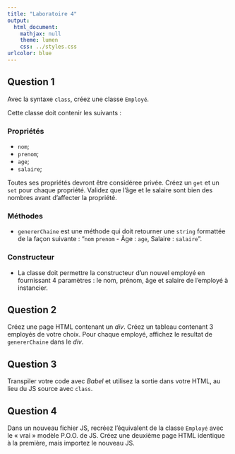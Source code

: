 ```yaml
---
title: "Laboratoire 4"
output:
  html_document:
    mathjax: null
    theme: lumen
    css: ../styles.css
urlcolor: blue
---
```


## Question 1
Avec la syntaxe `class`, créez une classe `Employé`.

Cette classe doit contenir les suivants :

### Propriétés

* `nom`;
* `prenom`;
* `age`;
* `salaire`;

Toutes ses propriétés devront être considéree privée. Créez un `get` et un `set` pour chaque propriété. Validez que l'âge et le salaire sont bien des nombres avant d'affecter la propriété.

### Méthodes

* `genererChaine` est une méthode qui doit retourner une `string` formattée de la façon suivante : "`nom` `prenom` - Âge : `age`, Salaire : `salaire`".

### Constructeur

* La classe doit permettre la constructeur d'un nouvel employé en fournissant 4 paramètres : le nom, prénom, âge et salaire de l'employé à instancier.

## Question 2
Créez une page HTML contenant un _div_.
Créez un tableau contenant 3 employés de votre choix. Pour chaque employé, affichez le resultat de `genererChaine` dans le _div_.

## Question 3
Transpiler votre code avec _Babel_ et utilisez la sortie dans votre HTML, au lieu du JS source avec `class`.

## Question 4
Dans un nouveau fichier JS, recréez l'équivalent de la classe `Employé` avec le « vrai » modèle P.O.O. de JS.
Créez une deuxième page HTML identique à la première, mais importez le nouveau JS.
